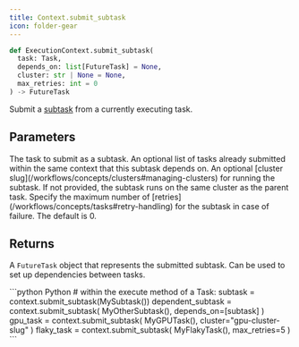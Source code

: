 ```yaml
---
title: Context.submit_subtask
icon: folder-gear
---
```


```python
def ExecutionContext.submit_subtask(
  task: Task,
  depends_on: list[FutureTask] = None,
  cluster: str | None = None,
  max_retries: int = 0
) -> FutureTask
```

Submit a [subtask](/workflows/concepts/tasks#subtasks-and-task-composition) from a currently executing task.

## Parameters

<ParamField path="task" type="Task">
  The task to submit as a subtask.
</ParamField>

<ParamField path="depends_on" type="list[FutureTask]">
  An optional list of tasks already submitted within the same context that this subtask depends on.
</ParamField>

<ParamField path="cluster" type="str">
  An optional [cluster slug](/workflows/concepts/clusters#managing-clusters) for running the subtask. If not provided, the subtask runs on the same cluster as the parent task.
</ParamField>

<ParamField path="max_retries" type="int">
  Specify the maximum number of [retries](/workflows/concepts/tasks#retry-handling) for the subtask in case of failure. The default is 0.
</ParamField>

## Returns

A `FutureTask` object that represents the submitted subtask. Can be used to set up dependencies between tasks.

<RequestExample>
```python Python
# within the execute method of a Task:
subtask = context.submit_subtask(MySubtask())
dependent_subtask = context.submit_subtask(
    MyOtherSubtask(), depends_on=[subtask]
)
gpu_task = context.submit_subtask(
    MyGPUTask(),
    cluster="gpu-cluster-slug"
)
flaky_task = context.submit_subtask(
    MyFlakyTask(),
    max_retries=5
)
```
</RequestExample>

